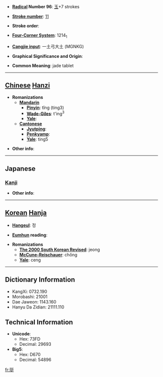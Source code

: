 * '''[[Wiktionary:Chinese radical index| Radical]] Number 96''': [[Wiktionary:Chinese radical index 玉|玉]]+7 strokes

* '''[[Wiktionary:Chinese total strokes index|Stroke number]]''': [[Wiktionary:Chinese total strokes index 11|11]]

* '''Stroke order''': 

* '''[[Wiktionary:Chinese four corner index|Four-Corner System]]''': 1214<sub>1</sub>

* '''[[Wiktionary:Chinese Cangjie index|Cangjie input]]''': 一土弓大土 (MGNKG)

* '''Graphical Significance and Origin''': 

* '''Common Meaning''': jade tablet

----

== [[Chinese]] [[Hanzi]] ==

* '''Romanizations'''
** '''[[Mandarin]]'''
*** '''[[Pinyin]]''': tǐng (ting3)
*** '''[[Wade-Giles]]''': t'ing<sup>3</sup>
*** '''[[Yale]]''': 
** '''[[Cantonese]]'''
*** '''[[Jyutping]]''':
*** '''[[Penkyamp]]''': 
*** '''[[Yale]]''': ting5

* '''Other info''': 

----

==Japanese==
===[[Kanji]]===
{{kanji|on readings=[[てい]] (tei), [[ちょう]] (chō)|kun readings=}}

* '''Other info''':  

----

== [[Korean]] [[Hanja]] ==

* '''[[Hangeul]]''': 정

* '''[[Eumhun]] reading''': 

* '''Romanizations'''
** '''[[The 2000 South Korean Revised Romanization|The 2000 South Korean Revised]]''': jeong
** '''[[McCune-Reischauer]]''': chŏng
** '''[[Yale]]''': ceng

----

== Dictionary Information ==

* KangXi: 0732.190
* Morobashi: 21001
* Dae Jaweon: 1143.160
* Hanyu Da Zidian: 21111.110

== Technical Information ==

* '''Unicode''':
** Hex: 73FD
** Decimal: 29693
* '''Big5''':
** Hex: D670
** Decimal: 54896

[[fr:珽]]